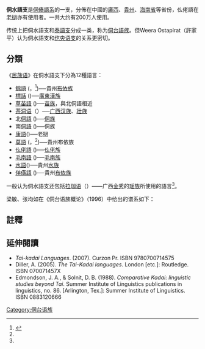 {{Infobox Language family
  |name=侗水語支
  |altname=Kam-Sui
  |region=[[中國西南地區|中國西南地區]]、[[中南地區|中南地區]]、[[老撾|老撾]]
  |familycolor=Tai-Kadai
  |fam1=[[侗傣語系|侗傣語系]]
  |fam2=[[壯侗語族|壯侗語族]] 
  |child1=侗语组
  |child2=水语组
  |iso6=kmsz
  |linglist=TKCB
}}

'''侗水語支'''是[[侗傣語系|侗傣語系]]的一支，分佈在中國的[[廣西|廣西]]、[[貴州|貴州]]、[[海南省|海南省]]等省份，仫佬語在[[老撾|老撾]]亦有使用者。一共大约有200万人使用。

传统上把侗水語支和[[泰語支|泰語支]]分成一类，称为[[侗台語族|侗台語族]]。但Weera Ostapirat（許家平）认为侗水語支和[[仡央语支|仡央语支]]的关系更密切。

==分類==
《[[民族语|民族语]]》在侗水語支下分為12種語言：
*[[錦語|錦語]] ({{SIL|aih}}，{{IPA|/ai<sup>3</sup> ȶam<sup>1</sup>/}}<ref name=kadai_study>{{cite book|title=卡岱語比較研究|author=李方桂}}</ref>)──貴州[[布依族|布依族]]
*[[標話|標話]] ({{SIL|byk}})──[[廣東漢族|廣東漢族]]
*[[草苗語|草苗語]] ({{SIL|cov}})──[[苗族|苗族]]，與北侗語相近
*[[茶洞语|茶洞语]]（{{SIL|cdy}}）──[[广西汉族|广西汉族]]、[[壮族|壮族]]
*北[[侗語|侗語]] ({{SIL|doc}})──[[侗族|侗族]]
*南[[侗語|侗語]] ({{SIL|kmc}})──侗族
*[[康語|康語]]({{SIL|kyp}})──老撾
*[[莫語|莫語]] ({{SIL|mkg}}，{{IPA|/ai<sup>3</sup> ma:k<sup>8</sup>/}}<ref name=kadai_study />)──貴州布依族
*[[仫佬語|仫佬語]] ({{SIL|mlm}})──[[仫佬族|仫佬族]]
*[[毛南語|毛南語]] ({{SIL|mmd}})──[[毛南族|毛南族]]
*[[水語|水語]]({{SIL|swi}})──貴州[[水族|水族]]
*[[佯僙語|佯僙語]] ({{SIL|tct}})──貴州[[布依族|布依族]]

一般认为侗水語支还包括[[拉珈语|拉珈语]]（{{SIL|lbc}}）——广西[[金秀|金秀]]的[[瑶族|瑶族]]所使用的語言<ref name=kadai_study />。

梁敏、张均如在《侗台语族概论》（1996）中给出的谱系如下：
{{clade
|label1=侗水
|1={{clade
 |label1=侗
 |1={{clade
  |1=[[侗語|侗語]]、[[仫佬語|仫佬語]]
  |2=[[拉珈语|拉珈语]]、[[標話|標話]]
  }}
 |label2=水
 |2={{clade
  |1=[[水語|水語]]、[[毛南語|毛南語]]
  |2=[[錦語|錦語]]、[[莫語|莫語]]
  |3=[[佯僙語|佯僙語]]
  }}
 }}
}}

==註釋==
{{reflist}}

==延伸閱讀==
{{refbegin}}
*''Tai-kadai Languages''. (2007). Curzon Pr. ISBN 9780700714575
* Diller, A. (2005). ''The Tai-Kadai languages''. London [etc.]: Routledge. ISBN 070071457X
*Edmondson, J. A., & Solnit, D. B. (1988). ''Comparative Kadai: linguistic studies beyond Tai''. Summer Institute of Linguistics publications in linguistics, no. 86. [Arlington, Tex.]: Summer Institute of Linguistics. ISBN 0883120666
{{refend}}

{{Tai-Kadai languages}}

[[Category:侗台语族|Category:侗台语族]]